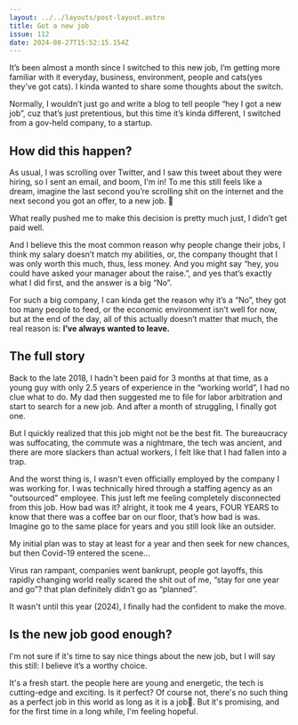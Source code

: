 ```yaml
---
layout: ../../layouts/post-layout.astro
title: Got a new job
issue: 112
date: 2024-08-27T15:52:15.154Z
---
```


It’s been almost a month since I switched to this new job, I’m getting more familiar with it everyday, business, environment, people and cats(yes they've got cats). I kinda wanted to share some thoughts about the switch.

Normally, I wouldn’t just go and write a blog to tell people “hey I got a new job”, cuz that’s just pretentious, but this time it’s kinda different, I switched from a gov-held company, to a startup.

## How did this happen?

As usual, I was scrolling over Twitter, and I saw this tweet about they were hiring, so I sent an email, and boom, I'm in! To me this still feels like a dream, imagine the last second you’re scrolling shit on the internet and the next second you got an offer, to a new job. 🙉

What really pushed me to make this decision is pretty much just, I didn’t get paid well.

And I believe this the most common reason why people change their jobs, I think my salary doesn’t match my abilities, or, the company thought that I was only worth this much, thus, less money. And you might say “hey, you could have asked your manager about the raise.”, and yes that’s exactly what I did first, and the answer is a big “No”.

For such a big company, I can kinda get the reason why it’s a “No”, they got too many people to feed, or the economic environment isn’t well for now, but at the end of the day, all of this actually doesn’t matter that much, the real reason is: **I’ve always wanted to leave.**

## The full story

Back to the late 2018, I hadn't been paid for 3 months at that time, as a young guy with only 2.5 years of experience in the “working world”, I had no clue what to do. My dad then suggested me to file for labor arbitration and start to search for a new job. And after a month of struggling, I finally got one.

But I quickly realized that this job might not be the best fit. The bureaucracy was suffocating, the commute was a nightmare, the tech was ancient, and there are more slackers than actual workers, I felt like that I had fallen into a trap.

And the worst thing is, I wasn't even officially employed by the company I was working for. I was technically hired through a staffing agency as an "outsourced" employee. This just left me feeling completely disconnected from this job. How bad was it? alright, it took me 4 years, FOUR YEARS to know that there was a coffee bar on our floor, that’s how bad is was. Imagine go to the same place for years and you still look like an outsider.

My initial plan was to stay at least for a year and then seek for new chances, but then Covid-19 entered the scene…

Virus ran rampant, companies went bankrupt, people got layoffs, this rapidly changing world really scared the shit out of me, “stay for one year and go”? that plan definitely didn’t go as “planned”.

It wasn't until this year (2024), I finally had the confident to make the move.

## Is the new job good enough?

I'm not sure if it's time to say nice things about the new job, but I will say this still: I believe it’s a worthy choice.

It's a fresh start. the people here are young and energetic, the tech is cutting-edge and exciting. Is it perfect? Of course not, there's no such thing as a perfect job in this world as long as it is a job🤡. But it's promising, and for the first time in a long while, I'm feeling hopeful.

